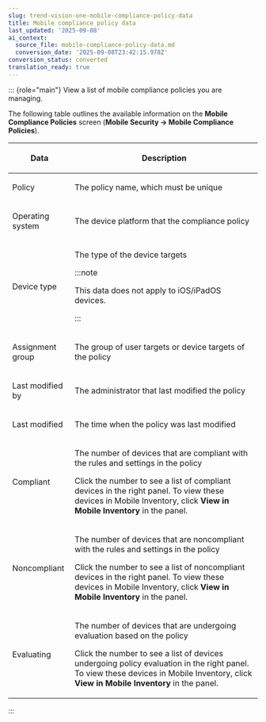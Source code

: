 ```yaml
---
slug: trend-vision-one-mobile-compliance-policy-data
title: Mobile compliance policy data
last_updated: '2025-09-08'
ai_context:
  source_file: mobile-compliance-policy-data.md
  conversion_date: '2025-09-08T23:42:15.978Z'
conversion_status: converted
translation_ready: true
---
```


::: {role="main"}
View a list of mobile compliance policies you are managing.

The following table outlines the available information on the **Mobile Compliance Policies** screen (**Mobile Security → Mobile Compliance Policies**).

<table>
<colgroup>
<col style="width: 25%" />
<col style="width: 75%" />
</colgroup>
<thead>
<tr>
<th><p>Data</p></th>
<th><p>Description</p></th>
</tr>
</thead>
<tbody>
<tr>
<td><p>Policy</p></td>
<td><p>The policy name, which must be unique</p></td>
</tr>
<tr>
<td><p>Operating system</p></td>
<td><p>The device platform that the compliance policy</p></td>
</tr>
<tr>
<td><p>Device type</p></td>
<td><p>The type of the device targets</p>


:::note

<p>This data does not apply to iOS/iPadOS devices.</p>


:::

</td>
</tr>
<tr>
<td><p>Assignment group</p></td>
<td><p>The group of user targets or device targets of the policy</p></td>
</tr>
<tr>
<td><p>Last modified by</p></td>
<td><p>The administrator that last modified the policy</p></td>
</tr>
<tr>
<td><p>Last modified</p></td>
<td><p>The time when the policy was last modified</p></td>
</tr>
<tr>
<td><p>Compliant</p></td>
<td><p>The number of devices that are compliant with the rules and settings in the policy</p>
<p>Click the number to see a list of compliant devices in the right panel. To view these devices in Mobile Inventory, click <strong>View in Mobile Inventory</strong> in the panel.</p></td>
</tr>
<tr>
<td><p>Noncompliant</p></td>
<td><p>The number of devices that are noncompliant with the rules and settings in the policy</p>
<p>Click the number to see a list of noncompliant devices in the right panel. To view these devices in Mobile Inventory, click <strong>View in Mobile Inventory</strong> in the panel.</p></td>
</tr>
<tr>
<td><p>Evaluating</p></td>
<td><p>The number of devices that are undergoing evaluation based on the policy</p>
<p>Click the number to see a list of devices undergoing policy evaluation in the right panel. To view these devices in Mobile Inventory, click <strong>View in Mobile Inventory</strong> in the panel.</p></td>
</tr>
</tbody>
</table>
:::
